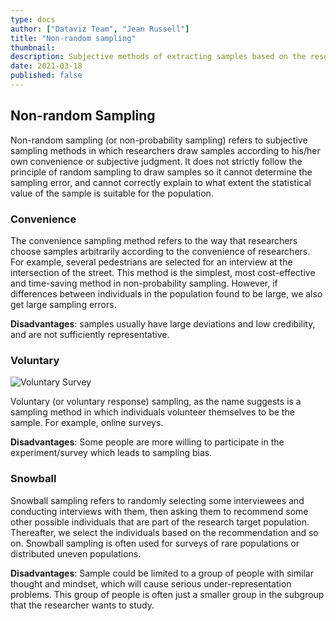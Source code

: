 ```yaml
---
type: docs
author: ["Dataviz Team", "Jean Russell"]
title: "Non-random sampling"
thumbnail: 
description: Subjective methods of extracting samples based on the researcher's opinions, experience, or relevant knowledge.
date: 2021-03-18
published: false
---  
```



## Non-random Sampling
Non-random sampling (or non-probability sampling) refers to subjective sampling methods in which researchers draw samples according to his/her own convenience or subjective judgment. It does not strictly follow the principle of random sampling to draw samples so it cannot determine the sampling error, and cannot correctly explain to what extent the statistical value of the sample is suitable for the population.  
 
### Convenience
The convenience sampling method refers to the way that researchers choose samples arbitrarily according to the convenience of researchers. For example, several pedestrians are selected for an interview at the intersection of the street. This method is the simplest, most cost-effective and time-saving method in non-probability sampling. However, if differences between individuals in the population found to be large, we also get large sampling errors.  
 
**Disadvantages**: samples usually have large deviations and low credibility, and are not sufficiently representative.
 
### Voluntary
  
![Voluntary Survey](./survey.png)   

Voluntary (or voluntary response) sampling, as the name suggests is a sampling method in which individuals volunteer themselves to be the sample. For example, online surveys.
 
**Disadvantages**: Some people are more willing to participate in the experiment/survey which leads to sampling bias.
 
### Snowball
Snowball sampling refers to randomly selecting some interviewees and conducting interviews with them, then asking them to recommend some other possible individuals that are part of the research target population. Thereafter, we select the individuals based on the recommendation and so on. Snowball sampling is often used for surveys of rare populations or distributed uneven populations.  
 
**Disadvantages**: Sample could be limited to a group of people with similar thought and mindset, which will cause serious under-representation problems. This group of people is often just a smaller group in the subgroup that the researcher wants to study.  
 
